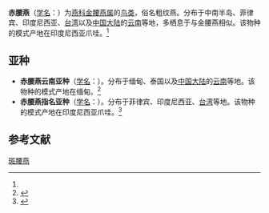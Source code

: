 {{noteTA
|T=zh-cn:赤腰燕; zh-tw:赤腰燕; 
|1=zh-cn:赤腰燕; zh-tw:赤腰燕; 
}}
{{speciesbox
| name = 赤腰燕
| status = LC | status_system = IUCN3.1
| image = Striated Swallow (Hirundo striolata striolata).jpg
| genus = Cecropis
| species = striolata
| authority = (Temminck et Schlegel)<ref name='id2574'>{{cite web| url =http://www.bioinfo.cn/db05/BjdwSpecies.php?action=view&id=2574| title =赤腰燕| work =《中国动物物种编目数据库》| publisher =中国科学院微生物研究所| author =中国科学院动物研究所| accessdate =2009-04-04| deadurl =yes| archiveurl =https://web.archive.org/web/20160305040909/http://www.bioinfo.cn/db05/BjdwSpecies.php?action=view&id=2574| archivedate =2016-03-05}}</ref>
| synonyms = ''Hirundo striolata''
}}

'''赤腰燕'''（[[学名|学名]]：{{lang|la|''Hirundo striolata''}}）为[[燕科|燕科]][[金腰燕属|金腰燕属]]的[[鸟类|鸟类]]，俗名粗纹燕。分布于中南半岛、菲律宾、印度尼西亚、[[台湾|台湾]]以及[[中国大陆|中国大陆]]的[[云南|云南]]等地，多栖息于与金腰燕相似。该物种的模式产地在印度尼西亚爪哇。<ref name='id2574'/>

==亚种==
*'''赤腰燕云南亚种'''（[[学名|学名]]：{{lang|la|''Hirundo striolata stanfordi''}}）。分布于缅甸、泰国以及[[中国大陆|中国大陆]]的[[云南|云南]]等地。该物种的模式产地在缅甸。<ref name='id2575'>{{cite web| url =http://www.bioinfo.cn/db05/BjdwSpecies.php?action=view&id=2575| title =斑腰燕云南亚种| work =《中国动物物种编目数据库》| publisher =中国科学院微生物研究所| author =中国科学院动物研究所| accessdate =2009-04-04| deadurl =yes| archiveurl =https://web.archive.org/web/20160305034907/http://www.bioinfo.cn/db05/BjdwSpecies.php?action=view&id=2575| archivedate =2016-03-05}}</ref>
*'''赤腰燕指名亚种'''（[[学名|学名]]：{{lang|la|''Hirundo striolata striolata''}}）。分布于菲律宾、印度尼西亚、[[台湾|台湾]]等地。该物种的模式产地在印度尼西亚爪哇。<ref name='id2576'>{{cite web| url =http://www.bioinfo.cn/db05/BjdwSpecies.php?action=view&id=2576| title =斑腰燕指名亚种| work =《中国动物物种编目数据库》| publisher =中国科学院微生物研究所| author =中国科学院动物研究所| accessdate =2009-04-04| deadurl =yes| archiveurl =https://web.archive.org/web/20160305072941/http://www.bioinfo.cn/db05/BjdwSpecies.php?action=view&id=2576| archivedate =2016-03-05}}</ref>

== 参考文献 ==
{{reflist}}
{{Taxonbar|from=Q1591061}}

[[Category:燕属|斑腰燕]]


{{雀形目小作品}}